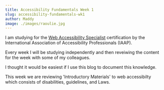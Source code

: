 ```yaml
---
title: Accessibility Fundamentals Week 1
slug: accessibility-fundamentals-wk1
author: Maddy 
image: ./images/raoulie.jpg
---
```




I am studying for the [Web Accessibility Specialist](https://www.accessibilityassociation.org/wascertification) 
certification by the International Association of Accessibility Professionals (IAAP).

Every week I will be studying independently and then reveiwing the content for the week with some of my colleagues.

I thought it would be easiest if I use this blog to document this knowledge.

This week we are reviewing 'Introductory Materials' to web accessibilty which consists of disabilities, guidelines, and Laws.

